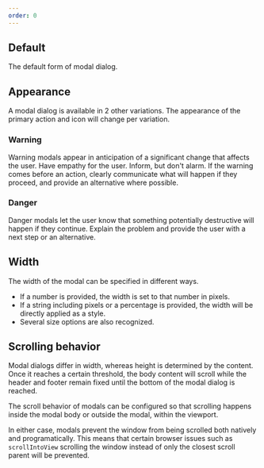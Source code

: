 ```yaml
---
order: 0
---
```



## Default

The default form of modal dialog.

<Example Component={DefaultModal} componentName="@atlaskit/modal" />

## Appearance

A modal dialog is available in 2 other variations. The appearance of the primary action and icon will change per variation.

### Warning

Warning modals appear in anticipation of a significant change that affects the user. Have empathy for the user. Inform, but don't alarm. If the warning comes before an action, clearly communicate what will happen if they proceed, and provide an alternative where possible.

<Example Component={WarningModal} componentName="@atlaskit/modal" />

### Danger

Danger modals let the user know that something potentially destructive will happen if they continue. Explain the problem and provide the user with a next step or an alternative.

<Example Component={DangerModal} componentName="@atlaskit/modal" />

## Width

The width of the modal can be specified in different ways.

- If a number is provided, the width is set to that number in pixels.
- If a string including pixels or a percentage is provided, the width will be directly applied as a style.
- Several size options are also recognized.

<Example Component={Width} componentName="@atlaskit/modal" />

## Scrolling behavior

Modal dialogs differ in width, whereas height is determined by the content. Once it reaches a certain threshold, the body content will scroll while the header and footer remain fixed until the bottom of the modal dialog is reached.

The scroll behavior of modals can be configured so that scrolling happens inside the modal body or outside the modal, within the viewport.

In either case, modals prevent the window from being scrolled both natively and programatically. This means that certain browser issues such as `scrollIntoView` scrolling the window instead of only the closest scroll parent will be prevented.

<Example Component={ScrollModal} componentName="@atlaskit/modal" />
